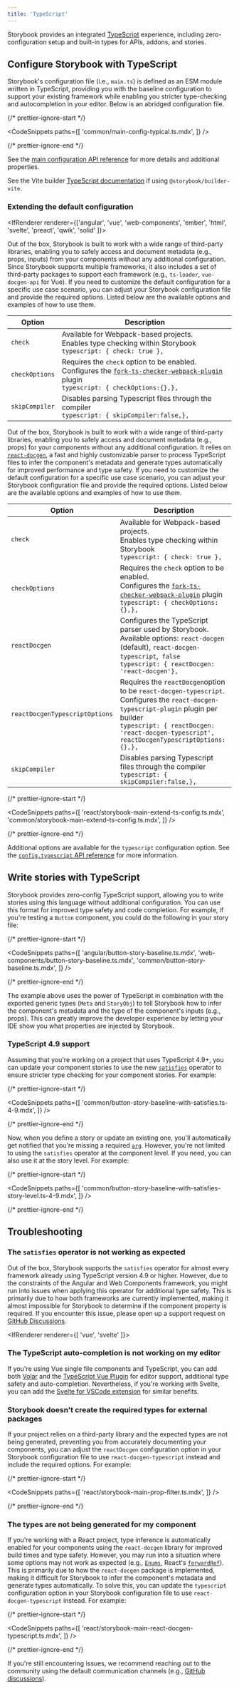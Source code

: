 ```yaml
---
title: 'TypeScript'
---
```


Storybook provides an integrated [TypeScript](https://www.typescriptlang.org/) experience, including zero-configuration setup and built-in types for APIs, addons, and stories.

## Configure Storybook with TypeScript

Storybook's configuration file (i.e., `main.ts`) is defined as an ESM module written in TypeScript, providing you with the baseline configuration to support your existing framework while enabling you stricter type-checking and autocompletion in your editor. Below is an abridged configuration file.

{/* prettier-ignore-start */}

<CodeSnippets
  paths={[
    'common/main-config-typical.ts.mdx',
  ]}
/>

{/* prettier-ignore-end */}

See the [main configuration API reference](../api/main-config) for more details and additional properties.

<Callout variant="info" icon="💡">

See the Vite builder [TypeScript documentation](https://github.com/storybookjs/builder-vite#typescript) if using `@storybook/builder-vite`.

</Callout>

### Extending the default configuration

<IfRenderer renderer={['angular', 'vue', 'web-components', 'ember', 'html', 'svelte', 'preact', 'qwik', 'solid' ]}>

Out of the box, Storybook is built to work with a wide range of third-party libraries, enabling you to safely access and document metadata (e.g., props, inputs) from your components without any additional configuration. Since Storybook supports multiple frameworks, it also includes a set of third-party packages to support each framework (e.g., `ts-loader`, `vue-docgen-api` for Vue). If you need to customize the default configuration for a specific use case scenario, you can adjust your Storybook configuration file and provide the required options. Listed below are the available options and examples of how to use them.

| Option         | Description                                                                                                                                                                                                  |
| -------------- | ------------------------------------------------------------------------------------------------------------------------------------------------------------------------------------------------------------ |
| `check`        | Available for Webpack-based projects.<br/>Enables type checking within Storybook<br/>`typescript: { check: true },`                                                                                          |
| `checkOptions` | Requires the `check` option to be enabled.<br/>Configures the [`fork-ts-checker-webpack-plugin`](https://github.com/TypeStrong/fork-ts-checker-webpack-plugin) plugin<br/>`typescript: { checkOptions:{},},` |
| `skipCompiler` | Disables parsing Typescript files through the compiler<br/>`typescript: { skipCompiler:false,},`                                                                                                             |

</IfRenderer>

<IfRenderer renderer='react'>

Out of the box, Storybook is built to work with a wide range of third-party libraries, enabling you to safely access and document metadata (e.g., props) for your components without any additional configuration. It relies on [`react-docgen`](https://github.com/reactjs/react-docgen), a fast and highly customizable parser to process TypeScript files to infer the component's metadata and generate types automatically for improved performance and type safety. If you need to customize the default configuration for a specific use case scenario, you can adjust your Storybook configuration file and provide the required options. Listed below are the available options and examples of how to use them.

| Option                         | Description                                                                                                                                                                                                                               |
| ------------------------------ | ----------------------------------------------------------------------------------------------------------------------------------------------------------------------------------------------------------------------------------------- |
| `check`                        | Available for Webpack-based projects.<br/>Enables type checking within Storybook<br/>`typescript: { check: true },`                                                                                                                       |
| `checkOptions`                 | Requires the `check` option to be enabled.<br/>Configures the [`fork-ts-checker-webpack-plugin`](https://github.com/TypeStrong/fork-ts-checker-webpack-plugin) plugin<br/>`typescript: { checkOptions: {},},`                             |
| `reactDocgen`                  | Configures the TypeScript parser used by Storybook.<br/>Available options: `react-docgen` (default), `react-docgen-typescript`,` false`<br/> `typescript: { reactDocgen: 'react-docgen'},`                                                |
| `reactDocgenTypescriptOptions` | Requires the `reactDocgen`option to be `react-docgen-typescript`.<br/> Configures the `react-docgen-typescript-plugin` plugin per builder<br/>`typescript: { reactDocgen: 'react-docgen-typescript', reactDocgenTypescriptOptions: {},},` |
| `skipCompiler`                 | Disables parsing Typescript files through the compiler<br/>`typescript: { skipCompiler:false,},`                                                                                                                                          |

</IfRenderer>

{/* prettier-ignore-start */}

<CodeSnippets
  paths={[
    'react/storybook-main-extend-ts-config.ts.mdx',
    'common/storybook-main-extend-ts-config.ts.mdx',
  ]}
/>


{/* prettier-ignore-end */}

<Callout>

Additional options are available for the `typescript` configuration option. See the [`config.typescript` API reference](../api/main-config-typescript.md) for more information.

</Callout>

## Write stories with TypeScript

Storybook provides zero-config TypeScript support, allowing you to write stories using this language without additional configuration. You can use this format for improved type safety and code completion. For example, if you're testing a `Button` component, you could do the following in your story file:

{/* prettier-ignore-start */}

<CodeSnippets
  paths={[
    'angular/button-story-baseline.ts.mdx',
    'web-components/button-story-baseline.ts.mdx',
    'common/button-story-baseline.ts.mdx',
  ]}
/>

{/* prettier-ignore-end */}

The example above uses the power of TypeScript in combination with the exported generic types (`Meta` and `StoryObj`) to tell Storybook how to infer the component's metadata and the type of the component's inputs (e.g., props). This can greatly improve the developer experience by letting your IDE show you what properties are injected by Storybook.

### TypeScript 4.9 support

Assuming that you're working on a project that uses TypeScript 4.9+, you can update your component stories to use the new [`satisfies`](https://www.typescriptlang.org/docs/handbook/release-notes/typescript-4-9.html) operator to ensure stricter type checking for your component stories. For example:

{/* prettier-ignore-start */}

<CodeSnippets
  paths={[
    'common/button-story-baseline-with-satisfies.ts-4-9.mdx',
  ]}
/>

{/* prettier-ignore-end */}

Now, when you define a story or update an existing one, you'll automatically get notified that you're missing a required [`arg`](../writing-stories/args). However, you're not limited to using the `satisfies` operator at the component level. If you need, you can also use it at the story level. For example:

{/* prettier-ignore-start */}

<CodeSnippets
  paths={[
    'common/button-story-baseline-with-satisfies-story-level.ts-4-9.mdx',
  ]}
/>

{/* prettier-ignore-end */}

## Troubleshooting

### The `satisfies` operator is not working as expected

Out of the box, Storybook supports the `satisfies` operator for almost every framework already using TypeScript version 4.9 or higher. However, due to the constraints of the Angular and Web Components framework, you might run into issues when applying this operator for additional type safety. This is primarily due to how both frameworks are currently implemented, making it almost impossible for Storybook to determine if the component property is required. If you encounter this issue, please open up a support request on [GitHub Discussions](https://github.com/storybookjs/storybook/discussions/new?category=help).

<IfRenderer renderer={[ 'vue', 'svelte' ]}>

### The TypeScript auto-completion is not working on my editor

If you're using Vue single file components and TypeScript, you can add both [Volar](https://marketplace.visualstudio.com/items?itemName=Vue.volar) and the [TypeScript Vue Plugin](https://marketplace.visualstudio.com/items?itemName=Vue.vscode-typescript-vue-plugin) for editor support, additional type safety and auto-completion. Nevertheless, if you're working with Svelte, you can add the [Svelte for VSCode extension](https://marketplace.visualstudio.com/items?itemName=svelte.svelte-vscode) for similar benefits.

</IfRenderer>

<IfRenderer renderer='react'>

### Storybook doesn't create the required types for external packages

If your project relies on a third-party library and the expected types are not being generated, preventing you from accurately documenting your components, you can adjust the `reactDocgen` configuration option in your Storybook configuration file to use `react-docgen-typescript` instead and include the required options. For example:

{/* prettier-ignore-start */}

<CodeSnippets
  paths={[
    'react/storybook-main-prop-filter.ts.mdx',
  ]}
/>


{/* prettier-ignore-end */}

### The types are not being generated for my component

If you're working with a React project, type inference is automatically enabled for your components using the `react-docgen` library for improved build times and type safety. However, you may run into a situation where some options may not work as expected (e.g., [`Enums`](https://www.typescriptlang.org/docs/handbook/enums.html), React's [`forwardRef`](https://react.dev/reference/react/forwardRef)). This is primarily due to how the `react-docgen` package is implemented, making it difficult for Storybook to infer the component's metadata and generate types automatically. To solve this, you can update the `typescript` configuration option in your Storybook configuration file to use `react-docgen-typescript` instead. For example:

{/* prettier-ignore-start */}

<CodeSnippets
  paths={[
    'react/storybook-main-react-docgen-typescript.ts.mdx',
  ]}
/>

{/* prettier-ignore-end */}

If you're still encountering issues, we recommend reaching out to the community using the default communication channels (e.g., [GitHub discussions](https://github.com/storybookjs/storybook/discussions/new?category=help)).

</IfRenderer>
